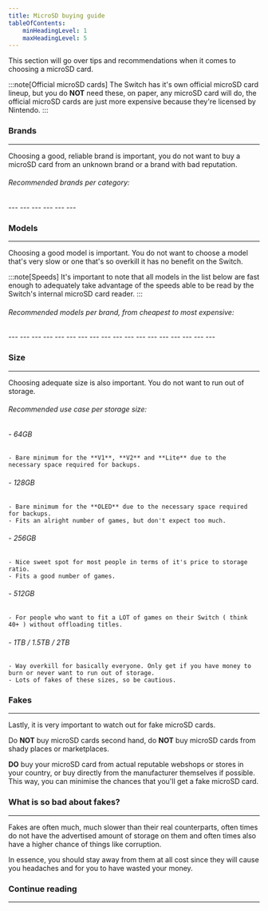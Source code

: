 ```yaml
---
title: MicroSD buying guide
tableOfContents:
    minHeadingLevel: 1
    maxHeadingLevel: 5
---
```


This section will go over tips and recommendations when it comes to choosing a microSD card.


:::note[Official microSD cards]
The Switch has it's own official microSD card lineup, but you do **NOT** need these, on paper, any microSD card will do, the official microSD cards are just more expensive because they're licensed by Nintendo.
:::

### Brands

---

Choosing a good, reliable brand is important, you do not want to buy a microSD card from an unknown brand or a brand with bad reputation.

###### Recommended brands per category:

<Tabs>
    <TabItem label = "Premium">
        <Card title = "Samsung" icon = "star">
            ---
        </Card>
        <Card title = "Sandisk" icon = "rocket">
            ---
        </Card>
        <Card title = "Kingston" icon = "heart">
            ---
        </Card>
    </TabItem>
    <TabItem label = "Value">
        <Card title = "Lexar" icon = "star">
            ---
        </Card>
        <Card title = "PNY" icon = "rocket">
            ---
        </Card>
        <Card title = "Transcend" icon = "heart">
            ---
        </Card>
    </TabItem>
</Tabs>

### Models

---

Choosing a good model is important. You do not want to choose a model that's very slow or one that's so overkill it has no benefit on the Switch.

:::note[Speeds]
It's important to note that all models in the list below are fast enough to adequately take advantage of the speeds able to be read by the Switch's internal microSD card reader.
:::

###### Recommended models per brand, from cheapest to most expensive:

<Tabs>
    <TabItem label = "Samsung">
        <Card title = "Evo Plus ( > 2021 )" icon = "star">
            ---
        </Card>
        <Card title = "Pro Plus" icon = "rocket">
            ---
        </Card>
        <Card title = "Pro Ultimate" icon = "heart">
            ---
        </Card>
    </TabItem>
    <TabItem label = "Sandisk">
        <Card title = "Ultra" icon = "star">
            ---
        </Card>
        <Card title = "Extreme" icon = "rocket">
            ---
        </Card>
        <Card title = "For Nintendo Switch ( Officially licensed )" icon = "heart">
            ---
        </Card>
    </TabItem>
    <TabItem label = "Kingston">
        <Card title = "Canvas Select Plus" icon = "star">
            ---
        </Card>
        <Card title = "High Endurance" icon = "rocket">
            ---
        </Card>
        <Card title = "Canvas Go! Plus" icon = "heart">
            ---
        </Card>
    </TabItem>
    <TabItem label = "Lexar">
        <Card title = "633x" icon = "star">
            ---
        </Card>
        <Card title = "Play" icon = "rocket">
            ---
        </Card>
        <Card title = "Professional" icon = "heart">
            ---
        </Card>
    </TabItem>
    <TabItem label = "PNY">
        <Card title = "Elite" icon = "star">
            ---
        </Card>
        <Card title = "Pro Elite" icon = "rocket">
            ---
        </Card>
        <Card title = "XLR8" icon = "heart">
            ---
        </Card>
    </TabItem>
    <TabItem label = "Transcend">
        <Card title = "USD350V" icon = "star">
            ---
        </Card>
        <Card title = "300S" icon = "rocket">
            ---
        </Card>
        <Card title = "USD340S" icon = "heart">
            ---
        </Card>
    </TabItem>
</Tabs>

### Size

---

Choosing adequate size is also important. You do not want to run out of storage.

###### Recommended use case per storage size:

###### - 64GB
    - Bare minimum for the **V1**, **V2** and **Lite** due to the necessary space required for backups.

###### - 128GB
    - Bare minimum for the **OLED** due to the necessary space required for backups.
    - Fits an alright number of games, but don't expect too much.

###### - 256GB <Badge text="Recommended" variant="success" />
    - Nice sweet spot for most people in terms of it's price to storage ratio.
    - Fits a good number of games.

###### - 512GB
    - For people who want to fit a LOT of games on their Switch ( think 40+ ) without offloading titles.

###### - 1TB / 1.5TB / 2TB
    - Way overkill for basically everyone. Only get if you have money to burn or never want to run out of storage.
    - Lots of fakes of these sizes, so be cautious.

### Fakes

---

Lastly, it is very important to watch out for fake microSD cards.

Do **NOT** buy microSD cards second hand, do **NOT** buy microSD cards from shady places or marketplaces.

**DO** buy your microSD card from actual reputable webshops or stores in your country, or buy directly from the manufacturer themselves if possible.
This way, you can minimise the chances that you'll get a fake microSD card.

### What is so bad about fakes?

---

Fakes are often much, much slower than their real counterparts, often times do not have the advertised amount of storage on them and often times also have a higher chance of things like corruption.

In essence, you should stay away from them at all cost since they will cause you headaches and for you to have wasted your money.

### Continue reading

---